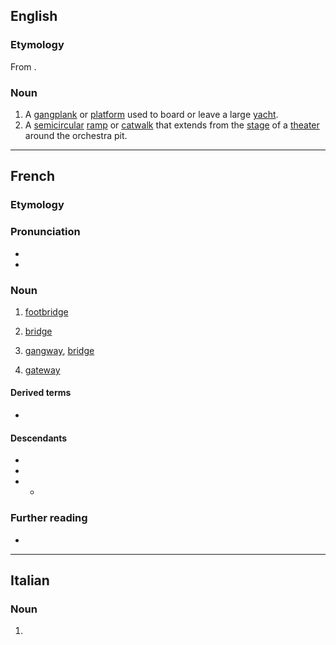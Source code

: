 ==English==

===Etymology===
From {{bor|en|fr|passerelle}}.

===Noun===
{{en-noun}}

# A [[gangplank]] or [[platform]] used to board or leave a large [[yacht]].
# A [[semicircular]] [[ramp]] or [[catwalk]] that extends from the [[stage]] of a [[theater]] around the orchestra pit.

----

==French==

===Etymology===
{{affix|fr|passer|-elle}}

===Pronunciation===
* {{fr-IPA}}
* {{audio|fr|LL-Q150 (fra)-0x010C-passerelle.wav|Audio}}

===Noun===
{{fr-noun|f}}

# [[footbridge]]
# {{lb|fr|nautical}} [[bridge]]
# {{lb|fr|aviation|nautical}} [[gangway]], [[bridge]]
# {{lb|fr|computing}} [[gateway]]

====Derived terms====
* {{l|fr|passerelle himalayenne}}

====Descendants====
* {{desc|en|passerelle|bor=1}}
* {{desc|de|Pas­se­rel­le|bor=1}}
* {{desc|it|passerella|bor=1}}
** {{desc|es|pasarela|bor=1}}

===Further reading===
* {{R:TLFi}}

----

==Italian==

===Noun===
{{head|it|noun plural form|g=f}}

# {{plural of|it|passerella}}